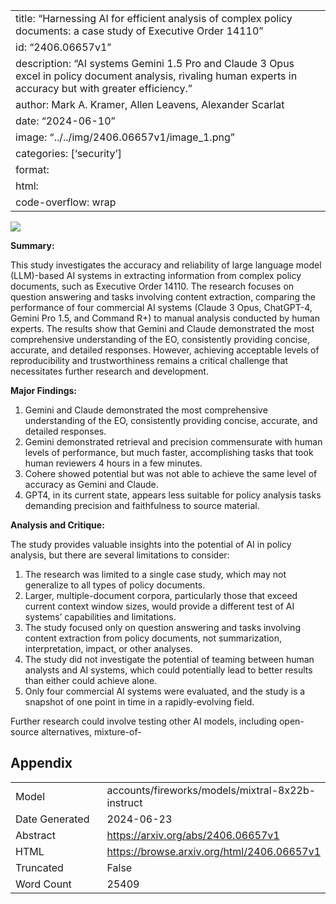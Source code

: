 
---
title: "Harnessing AI for efficient analysis of complex policy documents: a case study of Executive Order 14110"
id: "2406.06657v1"
description: "AI systems Gemini 1.5 Pro and Claude 3 Opus excel in policy document analysis, rivaling human experts in accuracy but with greater efficiency."
author: Mark A. Kramer, Allen Leavens, Alexander Scarlat
date: "2024-06-10"
image: "../../img/2406.06657v1/image_1.png"
categories: ['security']
format:
  html:
    code-overflow: wrap
---

![](../../img/2406.06657v1/image_1.png)

**Summary:**

This study investigates the accuracy and reliability of large language model (LLM)-based AI systems in extracting information from complex policy documents, such as Executive Order 14110. The research focuses on question answering and tasks involving content extraction, comparing the performance of four commercial AI systems (Claude 3 Opus, ChatGPT-4, Gemini Pro 1.5, and Command R+) to manual analysis conducted by human experts. The results show that Gemini and Claude demonstrated the most comprehensive understanding of the EO, consistently providing concise, accurate, and detailed responses. However, achieving acceptable levels of reproducibility and trustworthiness remains a critical challenge that necessitates further research and development.

**Major Findings:**

1. Gemini and Claude demonstrated the most comprehensive understanding of the EO, consistently providing concise, accurate, and detailed responses.
2. Gemini demonstrated retrieval and precision commensurate with human levels of performance, but much faster, accomplishing tasks that took human reviewers 4 hours in a few minutes.
3. Cohere showed potential but was not able to achieve the same level of accuracy as Gemini and Claude.
4. GPT4, in its current state, appears less suitable for policy analysis tasks demanding precision and faithfulness to source material.

**Analysis and Critique:**

The study provides valuable insights into the potential of AI in policy analysis, but there are several limitations to consider:

1. The research was limited to a single case study, which may not generalize to all types of policy documents.
2. Larger, multiple-document corpora, particularly those that exceed current context window sizes, would provide a different test of AI systems' capabilities and limitations.
3. The study focused only on question answering and tasks involving content extraction from policy documents, not summarization, interpretation, impact, or other analyses.
4. The study did not investigate the potential of teaming between human analysts and AI systems, which could potentially lead to better results than either could achieve alone.
5. Only four commercial AI systems were evaluated, and the study is a snapshot of one point in time in a rapidly-evolving field.

Further research could involve testing other AI models, including open-source alternatives, mixture-of-

## Appendix

|          |          |
|----------|----------|
| Model     | accounts/fireworks/models/mixtral-8x22b-instruct       |
| Date Generated     | 2024-06-23       |
| Abstract | [https://arxiv.org/abs/2406.06657v1](https://arxiv.org/abs/2406.06657v1)        |
| HTML     | [https://browse.arxiv.org/html/2406.06657v1](https://browse.arxiv.org/html/2406.06657v1)       |
| Truncated       | False       |
| Word Count       | 25409       |